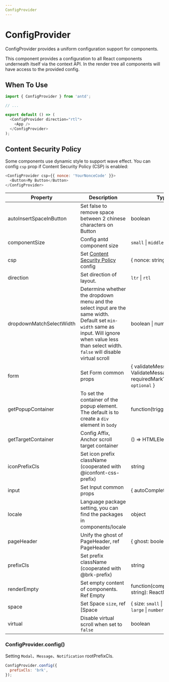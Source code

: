 ```yaml
---
ConfigProvider
---
```


# ConfigProvider
ConfigProvider provides a uniform configuration support for components.

This component provides a configuration to all React components underneath itself via the context API. In the render tree all components will have access to the provided config.

## When To Use

```javascript
import { ConfigProvider } from 'antd';

// ...

export default () => (
  <ConfigProvider direction="rtl">
    <App />
  </ConfigProvider>
);

```

## Content Security Policy
Some components use dynamic style to support wave effect. You can config `csp` prop if Content Security Policy (CSP) is enabled:



```javascript
<ConfigProvider csp={{ nonce: 'YourNonceCode' }}>
  <Button>My Button</Button>
</ConfigProvider>
```


| Property | Description | Type | Default |
| --- | --- | --- | --- |
| autoInsertSpaceInButton | Set false to remove space between 2 chinese characters on Button | boolean | true |
| componentSize | Config antd component size | `small` \| `middle` \| `large` | - |
| csp | Set [Content Security Policy](https://developer.mozilla.org/en-US/docs/Web/HTTP/CSP) config | { nonce: string } | - |
| direction | Set direction of layout. | `ltr` \| `rtl` | `ltr` |
| dropdownMatchSelectWidth | Determine whether the dropdown menu and the select input are the same width. Default set `min-width` same as input. Will ignore when value less than select width. `false` will disable virtual scroll | boolean \| number | - |
| form | Set Form common props | { validateMessages?: ValidateMessages, requiredMark?: boolean \| `optional` } | - |
| getPopupContainer | To set the container of the popup element. The default is to create a `div` element in `body` | function(triggerNode) | () => document.body |
| getTargetContainer | Config Affix, Anchor scroll target container | () => HTMLElement | () => window |
| iconPrefixCls | Set icon prefix className (cooperated with @iconfont-css-prefix) | string | `anticon` |
| input | Set Input common props | { autoComplete?: string } | - |
| locale | Language package setting, you can find the packages in components/locale| object | - |
| pageHeader | Unify the ghost of PageHeader, ref PageHeader | { ghost: boolean } | true |
| prefixCls | Set prefix className (cooperated with @brk-prefix) | string | `ant` |
| renderEmpty | Set empty content of components. Ref Empty | function(componentName: string): ReactNode | - |
| space | Set Space `size`, ref [Space | { size: `small` \| `middle` \| `large` \| `number` } | - |
| virtual | Disable virtual scroll when set to `false` | boolean | - |

### ConfigProvider.config()

Setting `Modal`、`Message`、`Notification` rootPrefixCls.

```jsx
ConfigProvider.config({
  prefixCls: 'brk',
});
```
